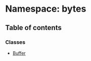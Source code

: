 # Namespace: bytes

## Table of contents

### Classes

- [Buffer](/templates/protocols/javascript/modules/bytes.Buffer)
